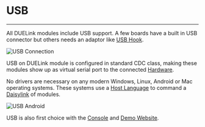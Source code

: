 # USB

---

All DUELink modules include USB support. A few boards have a built in USB connector but others needs an adaptor like [USB Hook](../catalog/adaptor/usb-hook).

![USB Connection](pathname:///img/usbhook-servo-x1.png)

USB on DUELink module is configured in standard CDC class, making these modules show up as virtual serial port to the connected [Hardware](../hw/intro).

No drivers are necessary on any modern Windows, Linux, Android or Mac operating systems. These systems use a [Host Language](../language/intro) to command a [Daisylink](../engine/daisylink) of modules.

![USB Android](pathname:///img/android-usbhook.png)

USB is also first choice with the [Console](../console) and [Demo Website](https://demo.duelink.com/).
